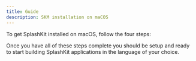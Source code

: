 ```yaml
---
title: Guide
description: SKM installation on maCOS
---
```


To get SplashKit installed on macOS, follow the four steps:


<CardGrid>
  <LinkCard
    title="Install Xcode Command Line Tools"
    description="Step 1"
    href="/installation/macos/step-1/"
  />
  <LinkCard
    title="Install SplashKit SDK"
    description="Step 2"
    href="/installation/macos/step-2/"
  />
  <LinkCard
    title="Install Visual Studio Code"
    description="Step 3"
    href="/installation/macos/step-3/"
  />
  <LinkCard
    title="Install Language Tools"
    description="Step 4"
    href="/installation/macos/step-3/"
  />
</CardGrid>

Once you have all of these steps complete you should be setup and ready to
start building SplashKit applications in the language of your choice.

